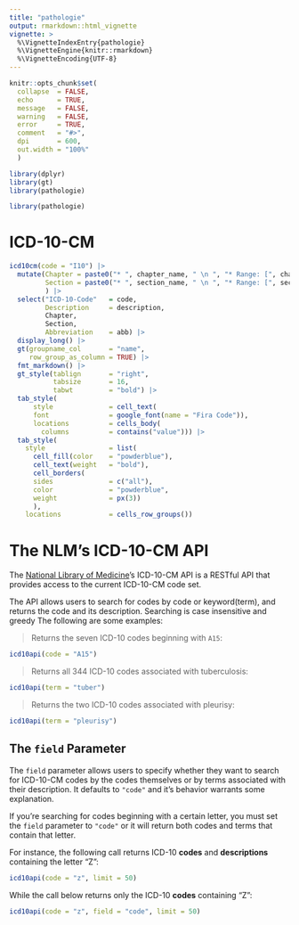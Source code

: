```yaml
---
title: "pathologie"
output: rmarkdown::html_vignette
vignette: >
  %\VignetteIndexEntry{pathologie}
  %\VignetteEngine{knitr::rmarkdown}
  %\VignetteEncoding{UTF-8}
---
```


```r
knitr::opts_chunk$set(
  collapse  = FALSE,
  echo      = TRUE,
  message   = FALSE, 
  warning   = FALSE,
  error     = TRUE,
  comment   = "#>",
  dpi       = 600, 
  out.width = "100%"
  )

library(dplyr)
library(gt)
library(pathologie)
```

```r
library(pathologie)
```


# ICD-10-CM

```r
icd10cm(code = "I10") |> 
  mutate(Chapter = paste0("* ", chapter_name, " \n ", "* Range: [", chapter_range, "]"),
         Section = paste0("* ", section_name, " \n ", "* Range: [", section_range, "]")
         ) |>
  select("ICD-10-Code"   = code, 
         Description     = description, 
         Chapter,
         Section,
         Abbreviation    = abb) |> 
  display_long() |>
  gt(groupname_col       = "name", 
     row_group_as_column = TRUE) |>
  fmt_markdown() |> 
  gt_style(tablign       = "right", 
           tabsize       = 16, 
           tabwt         = "bold") |> 
  tab_style(
      style              = cell_text(
      font               = google_font(name = "Fira Code")),
      locations          = cells_body(
        columns          = contains("value"))) |>
  tab_style(
    style                = list(
      cell_fill(color    = "powderblue"),
      cell_text(weight   = "bold"),
      cell_borders(
      sides              = c("all"),
      color              = "powderblue",
      weight             = px(3))
      ),
    locations            = cells_row_groups())
```


# The NLM's ICD-10-CM API

The [National Library of Medicine](https://clinicaltables.nlm.nih.gov/apidoc/icd10cm/v3/doc.html)'s ICD-10-CM API is a RESTful API that provides access to the current ICD-10-CM code set. 

The API allows users to search for codes by code or keyword(term), and returns the code and its description. Searching is case insensitive and greedy The following are some examples:


> Returns the seven ICD-10 codes beginning with `A15`:

```r
icd10api(code = "A15")
```

> Returns all 344 ICD-10 codes associated with tuberculosis:

```r
icd10api(term = "tuber")
```

> Returns the two ICD-10 codes associated with pleurisy:

```r
icd10api(term = "pleurisy")
```

## The `field` Parameter

The `field` parameter allows users to specify whether they want to search for ICD-10-CM codes by the codes themselves or by terms associated with their description. It defaults to `"code"` and it's behavior warrants some explanation.

If you're searching for codes beginning with a certain letter, you must set the `field` parameter to `"code"` or it will return both codes and terms that contain that letter. 


For instance, the following call returns ICD-10 **codes** and **descriptions** containing the letter "Z":


```r
icd10api(code = "z", limit = 50)
```


While the call below returns only the ICD-10 **codes** containing "Z":


```r
icd10api(code = "z", field = "code", limit = 50)
```
